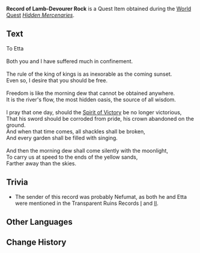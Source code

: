 {{Item Infobox
|id           = 101989
|image        = Item Record.png
|type         = Quest Items
|description  = A stone slate that you found in the secret Eremite base within Lamb-Devourer Rock. This seems to be a record left by a lost civilization.
|source1      = [[Hidden Mercenaries]]
}}
'''Record of Lamb-Devourer Rock''' is a Quest Item obtained during the [[World Quest]] ''[[Hidden Mercenaries]]''.

==Text==
To Etta<br /><br />
Both you and I have suffered much in confinement.<br /><br />
The rule of the king of kings is as inexorable as the coming sunset.<br />
Even so, I desire that you should be free.<br /><br />
Freedom is like the morning dew that cannot be obtained anywhere.<br />
It is the river's flow, the most hidden oasis, the source of all wisdom.<br /><br />
I pray that one day, should the [[Parvezravan|Spirit of Victory]]  be no longer victorious,<br />
That his sword should be corroded from pride, his crown abandoned on the ground.<br />
And when that time comes, all shackles shall be broken,<br />
And every garden shall be filled with singing.<br /><br />
And then the morning dew shall come silently with the moonlight,<br />
To carry us at speed to the ends of the yellow sands,<br />
Farther away than the skies.

==Trivia==
*The sender of this record was probably Nefumat, as both he and Etta were mentioned in the Transparent Ruins Records [[Transparent Ruins Record (I)|I]] and [[Transparent Ruins Record (II)|II]].

==Other Languages==
{{Other Languages
|default_hidden = 1
|en      = Record of Lamb-Devourer Rock
|zhs     = 吞羊岩的记录
|zhs_rm  = Tūnyáng-yán de Jìlù
|zht     = 吞羊岩的紀錄
|zht_rm  = Tūnyáng-yán de Jìlù
|ja      = 羊呑の岩の記録
|ja_rm   = Youdon no Iwa no Kiroku{{Assumed}}
|ko      = 양을 삼킨 바위 기록
|ko_rm   = Yang-eul Samkin Bawi Girok
|es      = Registro del Peñasco Devoracarneros
|fr      = Registre de Rocher agneauvore
|ru      = Записи скалы Поедателя ягнят
|th      = บันทึกของ Lamb-Devourer Rock
|th_rm   = 
|vi      = Ghi Chép Của Thôn Dương Nham
|de      = Aufzeichnung des Lammfresser-Felsens
|id      = Catatan Lamb-Devourer Rock
|pt      = Registro da Rocha Come-Cordeiro
|tr      = Koyun Yutan Kaya Kaydı
|it      = Testimonianza della Roccia divoragnelli
}}

==Change History==
{{Change History|3.1}}